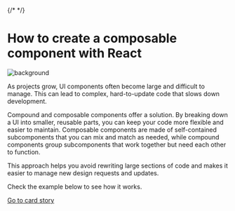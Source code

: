 
<Meta title="Introduction" />

{/* <Readme /> */}


# How to create a composable component with React

<div
  style={{
    display: 'flex',
    flexDirection: 'column',
    justifyItems: 'center',
    alignItems: 'center',
  }}
>
  <img src={imageUrl} alt="background" style={{ width: '540px' }} />
</div>

<p style={{fontSize: '18px'}}>

As projects grow, UI components often become large and difficult to manage. This can lead to complex, hard-to-update code that slows down development.

Compound and composable components offer a solution. By breaking down a UI into smaller, reusable parts, you can keep your code more flexible and easier to maintain. Composable components are made of self-contained subcomponents that you can mix and match as needed, while compound components group subcomponents that work together but need each other to function.

This approach helps you avoid rewriting large sections of code and makes it easier to manage new design requests and updates.

Check the example below to see how it works.

</p>

[Go to card story](?path=/story/components-card--default-card)
